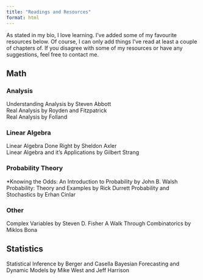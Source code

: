 ```yaml
---
title: "Readings and Resources"
format: html
---
```


As stated in my bio, I love learning. I've added some of my favourite resources below. Of course, I can only add things I've read at least a couple of chapters of. If you disagree with some of my resources or have any suggestions, feel free to contact me.

## Math

### Analysis

Understanding Analysis by Steven Abbott\
Real Analysis by Royden and Fitzpatrick\
Real Analysis by Folland\

### Linear Algebra

Linear Algebra Done Right by Sheldon Axler\
Linear Algebra and it's Applications by Gilbert Strang\

### Probability Theory

*Knowing the Odds: An Introduction to Probability by John B. Walsh
Probability: Theory and Examples by Rick Durrett
Probability and Stochastics by Erhan Cinlar

### Other

Complex Variables by Steven D. Fisher
A Walk Through Combinatorics by Miklos Bona


## Statistics
Statistical Inference by Berger and Casella
Bayesian Forecasting and Dynamic Models by Mike West and Jeff Harrison

